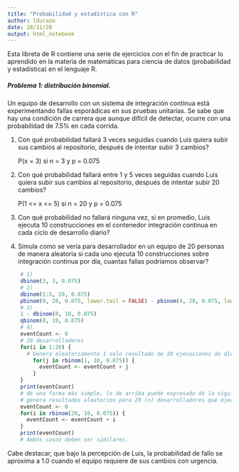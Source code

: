 ```yaml
---
title: "Probabilidad y estadística con R"
author: ldurazo
date: 28/11/20
output: html_notebook
---
```


Esta libreta de R contiene una serie de ejercicios con el fin de practicar lo aprendido en la materia de matemáticas para ciencia de datos (probabilidad y estadística) en el lenguaje R.

##### Problema 1: distribución binomial.

Un equipo de desarrollo con un sistema de integración continua está experimentando fallas esporádicas en sus pruebas unitarias. Se sabe que hay una condición de carrera que aunque difícil de detectar, ocurre con una probabilidad de 7.5% en cada corrida.

1) Con qué probabilidad fallará 3 veces seguidas cuando Luis quiera subir sus cambios al repositorio, después de intentar subir 3 cambios?

    P(x = 3) si n = 3 y p = 0.075

2) Con qué probabilidad fallará entre 1 y 5 veces seguidas cuando Luis quiera subir sus cambios al repositorio, después de intentar subir 20 cambios?

    P(1 <= x <= 5) si n = 20 y p = 0.075

3) Con qué probabilidad no fallará ninguna vez, si en promedio, Luis ejecuta 10 construcciones en el contenedor integración continua en cada ciclo de desarrollo diario?

4) Simula como se vería para desarrollador en un equipo de 20 personas de manera aleatoria si cada uno ejecuta 10 construcciones sobre integración continua por día, cuantas fallas podríamos observar?
```r
    # 1)
    dbinom(3, 3, 0.075)
    # 2)
    dbinom(1:5, 20, 0.075)
    pbinom(0, 20, 0.075, lower.tail = FALSE) - pbinom(4, 20, 0.075, lower.tail = FALSE)
    # 3)
    1 - dbinom(0, 10, 0.075)
    qbinom(0, 10, 0.075)
    # 4)
    eventCount <- 0
    # 20 desarrolladores
    for(i in 1:20) {
      # Genera aleatoriamente 1 solo resultado de 10 ejecuciones de dicho desarrollador
        for(j in rbinom(1, 10, 0.075)) {
          eventCount <- eventCount + j
        }
    }
    print(eventCount)
    # de una forma más simple, lo de arriba puede expresado de la siguiente manera:
    # genera resultados aleatorios para 20 (n) desarrolladores que ejecutan 10 (size) construcciones
    eventCount <- 0
    for(i in rbinom(20, 10, 0.075)) {
      eventCount <- eventCount + i
    }
    print(eventCount)
    # Ambos casos deben ser similares.
```

Cabe destacar, que bajo la percepción de Luis, la probabilidad de fallo se aproxima a 1.0 cuando el equipo requiere de sus cambios con urgencia.
